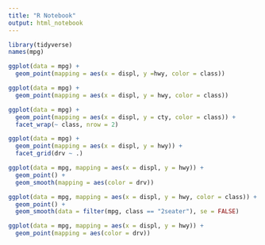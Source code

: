 ```yaml
---
title: "R Notebook"
output: html_notebook
---
```


```r
library(tidyverse)
names(mpg)
```
```r
ggplot(data = mpg) +
  geom_point(mapping = aes(x = displ, y =hwy, color = class))
```
```r
ggplot(data = mpg) +
  geom_point(mapping = aes(x = displ, y = hwy, color = class))
```
```r
ggplot(data = mpg) +
  geom_point(mapping = aes(x = displ, y = cty, color = class)) +
  facet_wrap(~ class, nrow = 2)
```
```r
ggplot(data = mpg) +
  geom_point(mapping = aes(x = displ, y = hwy)) +
  facet_grid(drv ~ .)
```
```r
ggplot(data = mpg, mapping = aes(x = displ, y = hwy)) +
  geom_point() +
  geom_smooth(mapping = aes(color = drv)) 
```

```r
ggplot(data = mpg, mapping = aes(x = displ, y = hwy, color = class)) +
  geom_point() +
  geom_smooth(data = filter(mpg, class == "2seater"), se = FALSE)
```
```r
ggplot(data = mpg, mapping = aes(x = displ, y = hwy)) +
  geom_point(mapping = aes(color = drv))
```





















